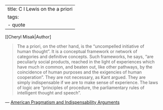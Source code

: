 
---
title: C I Lewis on the a priori
tags:
 - quote 
---
[[Cheryl Misak|Author]

> The a priori, on the other hand, is the “uncompelled initiative of human thought”. It is a conceptual framework or network of categories and definitive concepts. Such frameworks, he says, “are peculiarly social products, reached in the light of experiences which have much in common, and beaten out, like other pathways, by the coincidence of human purposes and the exigencies of human cooperation”. They are not necessary, as Kant argued. They are simply indispensable if we are to make sense of experience. The laws of logic are “principles of procedure, the parliamentary rules of intelligent thought and speech”.

— [American Pragmatism and Indispensability Arguments](/docs/phil/works/American Pragmatism and Indispensability Arguments.html)